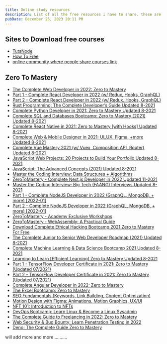 ```yaml
---
title: Online study resources 
description: List of all the free resources i have to share. these are illigal stuff so study at your own risk.
pubDate: December 25, 2023 20:11 PM
---
```


## Sites to Download free courses
- [TutsNode](https://tutsnode.net/)
- [How To Free](https://www.howtofree.org/)
- [online community where people share courses link](https://duforum.in/)


## Zero To Mastery

- [The Complete Web Developer in 2022: Zero to Mastery](https://mega.nz/folder/Djo2lAiR#5qjkTQfmmQeq7muONjv1Vw)
- [Part 1 - Complete React Developer in 2022 (w/ Redux, Hooks, GraphQL)](https://mega.nz/file/ZjxDRIoJ#HS9Z_42dOzLqmcGPdYvLNDBlBjOYhZfEZDolg1vT3ZU)
- [Part 2 - Complete React Developer in 2022 (w/ Redux, Hooks, GraphQL)](https://mega.nz/file/4cZBwTha#yzlOaYOiL0GbNtC305ASZ-LojUoh_HI4a3ibVLqeVy0)
- [Rust Programming: The Complete Developer’s Guide Updated 8-2021](https://mega.nz/folder/RBEDGKbQ#RmEowDHPuK28Hz_OQnjfeA)
- [Complete Python Developer in 2021: Zero to Mastery Updated 8-2021](https://mega.nz/folder/k8BWBR7C#FN4vc6Hpqs93QY3RWOE6VA)
- [Complete SQL and Databases Bootcamp: Zero to Mastery [2021] Updated 8-2021](https://mega.nz/folder/W5lgGKZb#bmxbPOs42sgFFIk7bxWOYg)
- [Complete React Native in 2021: Zero to Mastery [with Hooks] Updated 8-2021](https://mega.nz/folder/x9lEyCCB#eLtxUieBF1K797f0gLOVDQ)
- [Complete Web & Mobile Designer in 2021: UI_UX, Figma, +more Updated 8-2021](https://mega.nz/folder/V5lW3Jha#vbahLQgKiB5jalYZpOoTcg)
- [Complete Vue Mastery 2021 (w/ Vuex, Composition API, Router) Updated 8-2021](https://mega.nz/folder/sp5T3YBb#5XO9i54i6j0Ji3mSGjMTOw)
- [JavaScript Web Projects: 20 Projects to Build Your Portfolio Updated 8-2021](https://mega.nz/folder/Bl5A2TjD#pl2j_sw_w7PyorA5_7sXyQ)
- [JavaScript: The Advanced Concepts (2021) Updated 8-2021](https://mega.nz/folder/ks0D2I5A#tAgfroQglxYLFEQTTSswfw)
- [Master the Coding Interview: Data Structures + Algorithms](https://mega.nz/folder/ztNiCZKT#xGQ8p0yWFZHCmaWHTG_1Eg)
- [ZeroToMastery - Complete Next.js Developer in 2022 Updated 11-2021](https://mega.nz/folder/zmowUS4a#Isf8tNbMAayETW3ShFORLw)
- [Master the Coding Interview: Big Tech (FAANG) Interviews Updated 8-2021](https://mega.nz/file/kxJhnApD#UBX_yVWRyBhuVszq0IWkhmlak7zJBNYNH1JPRarWejY)
- [Part 1 - Complete NodeJS Developer in 2022 (GraphQL, MongoDB, + more) [2022-01]](https://mega.nz/file/8JgyHahY#81R9a-oJz79zNAGe9CySk2MQ24dTS50KGIIyiWemXyI)
- [Part 2 - Complete NodeJS Developer in 2022 (GraphQL, MongoDB, + more) [2022-01]](https://mega.nz/file/8IEwRRLR#e8R2cGoDS9KMOVo2cvR9jrhY6DgpoICp_kjou9fGISg)
- [ZeroToMastery - Academy Exclusive Workshops](https://mega.nz/folder/458nyYAL#EB9vbQISz_nNMIuqQ0ZvUA)
- [ZeroToMastery - WebAssembly: A Practical Guide](https://mega.nz/folder/ft12SIiI#8kLKv3zws7MUDm4VX4r4Kg)
- [Download Complete Ethical Hacking Bootcamp 2021 Zero to Mastery For Free](https://drive.google.com/drive/folders/1U16ZaoSaGpwQnP_ZS66Wt7VnD_O95Qf2)
- [The Complete Junior to Senior Web Developer Roadmap (2021) Updated 8-2021](https://mega.nz/folder/9h1jnAzL#xDWAQGsC4X9F1wLnSuEhrQ)
- [Complete Machine Learning & Data Science Bootcamp 2021 Updated 8-2021](https://mega.nz/folder/UIEmBRDS#GNiHThCTm-3be3JWQFt7Ig)
- [Learning to Learn [Efficient Learning] Zero to Mastery Updated 8-2021](https://mega.nz/folder/Tt8SGSLb#88Q-zxCTUSCD4uQ452AMpA)
- [Part 1 - TensorFlow Developer Certificate in 2021: Zero to Mastery (Updated 07/2021)](https://mega.nz/file/1o9kmYxR#TdW5Z9yH3s92V2CZYA1LZCsdD1CmGx-wmKvKzi1VBAI)
- [Part 2 - TensorFlow Developer Certificate in 2021: Zero to Mastery (Updated 07/2021)](https://mega.nz/file/N91yWKLb#pP4wAAZM1q_iLAe23q6GlTOGZ-VxoNa7hRrX437O4DI)
- [Complete Angular Developer in 2022: Zero to Mastery](https://mega.nz/file/Ug9yBSyD#MKiLX941EqEWymAt1nBaCozwkWePuzrscOkaG7jYpjU)
- [The Excel Bootcamp: Zero to Mastery](https://mega.nz/file/wco0UBbY#IhSk67UMXDnp0VM0_WzxdS0RjbunUQ7OhNiwPy4MdfQ)
- [SEO Fundamentals (Keywords, Link Building, Content Optimization)](https://mega.nz/file/0MomHTyL#-LM_8EB_TCzmpEmnOt50soq6_AzQI5Uu7w7cGgV-XV8)
- [Motion Design with Figma: Animations, Motion Graphics, UX/UI](https://mega.nz/file/RZwUUDyZ#RTefRqphvczDsZriWHK0_7ftutkN671no7nnfdxNzwQ)
- [NFT 101: Introduction to NFTs](https://mega.nz/file/tBwiTJKY#BhxRZyStnQ0XYAEXwrWEBpRspvkoiIlKekI2fzZj2xM)
- [DevOps Bootcamp: Learn Linux & Become a Linux Sysadmin](https://mega.nz/file/Bs9RUQIb#aAlNYlD0Tmo6IBNnKQDmh57wT69cFD4M5MCMwFFmD_A)
- [The Complete Guide to Freelancing in 2022: Zero to Mastery](https://mega.nz/file/Ek9FRIDT#VjYQM2_IpNCuPPmBSEcy3lPSVcZ3OaqBVLuqhP8oMBs)
- [Web Security & Bug Bounty: Learn Penetration Testing in 2022](https://mega.nz/file/980TlICI#zED56gBWPdbh5fphoyRLs-z-hV2kkNr9oi-zCba9FRQ)
- [Deno: The Complete Guide Zero to Mastery](https://mega.nz/file/1tknjYqC#VLw00YiOZIekBRM2EKjzkPnLbEfAlkz57LrhezitG5k)


will add more and more ..........